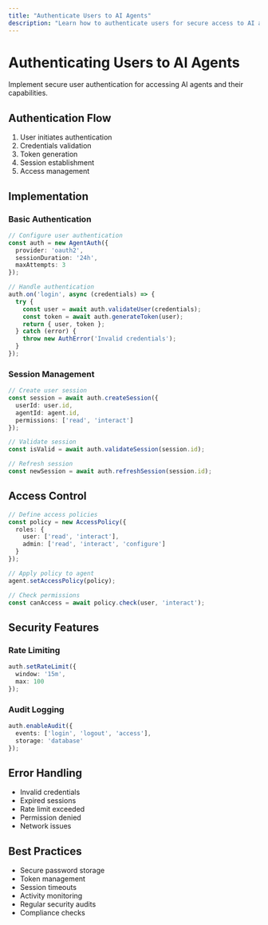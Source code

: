 ```yaml
---
title: "Authenticate Users to AI Agents"
description: "Learn how to authenticate users for secure access to AI agents"
---
```


# Authenticating Users to AI Agents

Implement secure user authentication for accessing AI agents and their capabilities.

## Authentication Flow

1. User initiates authentication
2. Credentials validation
3. Token generation
4. Session establishment
5. Access management

## Implementation

### Basic Authentication

```typescript
// Configure user authentication
const auth = new AgentAuth({
  provider: 'oauth2',
  sessionDuration: '24h',
  maxAttempts: 3
});

// Handle authentication
auth.on('login', async (credentials) => {
  try {
    const user = await auth.validateUser(credentials);
    const token = await auth.generateToken(user);
    return { user, token };
  } catch (error) {
    throw new AuthError('Invalid credentials');
  }
});
```

### Session Management

```typescript
// Create user session
const session = await auth.createSession({
  userId: user.id,
  agentId: agent.id,
  permissions: ['read', 'interact']
});

// Validate session
const isValid = await auth.validateSession(session.id);

// Refresh session
const newSession = await auth.refreshSession(session.id);
```

## Access Control

```typescript
// Define access policies
const policy = new AccessPolicy({
  roles: {
    user: ['read', 'interact'],
    admin: ['read', 'interact', 'configure']
  }
});

// Apply policy to agent
agent.setAccessPolicy(policy);

// Check permissions
const canAccess = await policy.check(user, 'interact');
```

## Security Features

### Rate Limiting

```typescript
auth.setRateLimit({
  window: '15m',
  max: 100
});
```

### Audit Logging

```typescript
auth.enableAudit({
  events: ['login', 'logout', 'access'],
  storage: 'database'
});
```

## Error Handling

- Invalid credentials
- Expired sessions
- Rate limit exceeded
- Permission denied
- Network issues

## Best Practices

- Secure password storage
- Token management
- Session timeouts
- Activity monitoring
- Regular security audits
- Compliance checks
